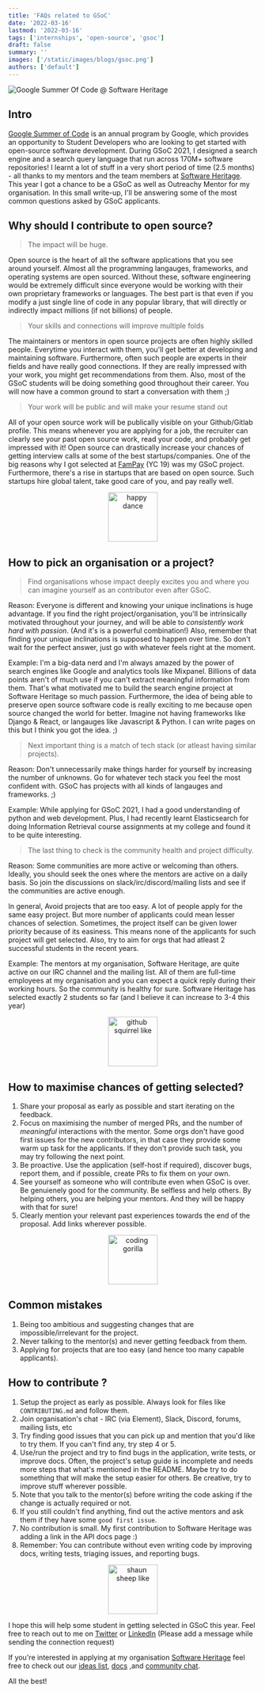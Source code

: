 ```yaml
---
title: 'FAQs related to GSoC'
date: '2022-03-16'
lastmod: '2022-03-16'
tags: ['internships', 'open-source', 'gsoc']
draft: false
summary: ''
images: ['/static/images/blogs/gsoc.png']
authors: ['default']
---
```


![Google Summer Of Code @ Software Heritage](/static/images/blogs/gsoc.png)

## Intro

[Google Summer of Code](https://summerofcode.withgoogle.com/) is an annual program by Google, which provides an opportunity to Student Developers who are looking to get started with open-source software development. During GSoC 2021, I designed a search engine and a search query language that run across 170M+ software repositories! I learnt a lot of stuff in a very short period of time (2.5 months) - all thanks to my mentors and the team members at [Software Heritage](https://softwareheritage.org/). This year I got a chance to be a GSoC as well as Outreachy Mentor for my organisation. In this small write-up, I'll be answering some of the most common questions asked by GSoC applicants.

## Why should I contribute to open source?

> The impact will be huge.

Open source is the heart of all the software applications that you see around yourself. Almost all the programming langauges, frameworks, and operating systems are open sourced. Without these, software engineering would be extremely difficult since everyone would be working with their own proprietary frameworks or languages. The best part is that even if you modify a just single line of code in any popular library, that will directly or indirectly impact millions (if not billions) of people.

> Your skills and connections will improve multiple folds

The maintainers or mentors in open source projects are often highly skilled people. Everytime you interact with them, you'll get better at developing and maintaining software. Furthermore, often such people are experts in their fields and have really good connections. If they are really impressed with your work, you might get recommendations from them. Also, most of the GSoC students will be doing something good throughout their career. You will now have a common ground to start a conversation with them ;)

> Your work will be public and will make your resume stand out

All of your open source work will be publically visible on your Github/Gitlab profile. This means whenever you are applying for a job, the recruiter can clearly see your past open source work, read your code, and probably get impressed with it! Open source can drastically increase your chances of getting interview calls at some of the best startups/companies. One of the big reasons why I got selected at [FamPay](https://fampay.in/) (YC 19) was my GSoC project. Furthermore, there's a rise in startups that are based on open source. Such startups hire global talent, take good care of you, and pay really well.

<p align="center">
  <img height="100" src="https://i.giphy.com/media/13hxeOYjoTWtK8/200w.webp" alt="happy dance" />
</p>

## How to pick an organisation or a project?

> Find organisations whose impact deeply excites you and where you can imagine yourself as an contributor even after GSoC.

Reason: Everyone is different and knowing your unique inclinations is huge advantage. If you find the right project/organisation, you'll be intrinsically motivated throughout your journey, and will be able to _consistently work hard with passion_. (And it's is a powerful combination!) Also, remember that finding your unique inclinations is supposed to happen over time. So don't wait for the perfect answer, just go with whatever feels right at the moment.

Example: I'm a big-data nerd and I'm always amazed by the power of search engines like Google and analytics tools like Mixpanel. Billions of data points aren't of much use if you can't extract meaningful information from them. That's what motivated me to build the search engine project at Software Heritage so much passion. Furthermore, the idea of being able to preserve open source software code is really exciting to me because open source changed the world for better. Imagine not having frameworks like Django & React, or langauges like Javascript & Python. I can write pages on this but I think you got the idea. ;)

> Next important thing is a match of tech stack (or atleast having similar projects).

Reason: Don't unnecessarily make things harder for yourself by increasing the number of unknowns. Go for whatever tech stack you feel the most confident with. GSoC has projects with all kinds of langauges and frameworks. ;)

Example: While applying for GSoC 2021, I had a good understanding of python and web development. Plus, I had recently learnt Elasticsearch for doing Information Retrieval course assignments at my college and found it to be quite interesting.

> The last thing to check is the community health and project difficulty.

Reason: Some communities are more active or welcoming than others. Ideally, you should seek the ones where the mentors are active on a daily basis. So join the discussions on slack/irc/discord/mailing lists and see if the communities are active enough.

In general, Avoid projects that are too easy. A lot of people apply for the same easy project. But more number of applicants could mean lesser chances of selection. Sometimes, the project itself can be given lower priority because of its easiness. This means none of the applicants for such project will get selected. Also, try to aim for orgs that had atleast 2 successful students in the recent years.

Example: The mentors at my organisation, Software Heritage, are quite active on our IRC channel and the mailing list. All of them are full-time employees at my organisation and you can expect a quick reply during their working hours. So the community is healthy for sure. Software Heritage has selected exactly 2 students so far (and I believe it can increase to 3-4 this year)

<p align="center">
  <img
    height="100"
    src="https://media0.giphy.com/media/NytMLKyiaIh6VH9SPm/giphy.gif"
    alt="github squirrel like"
  />
</p>

## How to maximise chances of getting selected?

1. Share your proposal as early as possible and start iterating on the feedback.
2. Focus on maximising the number of merged PRs, and the number of _meaningful_ interactions with the mentor. Some orgs don't have good first issues for the new contributors, in that case they provide some warm up task for the applicants. If they don't provide such task, you may try following the next point.
3. Be proactive. Use the application (self-host if required), discover bugs, report them, and if possible, create PRs to fix them on your own.
4. See yourself as someone who will contribute even when GSoC is over. Be genuienely good for the community. Be selfless and help others. By helping others, you are helping your mentors. And they will be happy with that for sure!
5. Clearly mention your relevant past experiences towards the end of the proposal. Add links wherever possible.

<p align="center">
  <img
    height="100"
    src="https://i.giphy.com/media/QNFhOolVeCzPQ2Mx85/giphy.webp"
    alt="coding gorilla"
  />
</p>

## Common mistakes

1. Being too ambitious and suggesting changes that are impossible/irrelevant for the project.
2. Never talking to the mentor(s) and never getting feedback from them.
3. Applying for projects that are too easy (and hence too many capable applicants).

## How to contribute ?

1. Setup the project as early as possible. Always look for files like `CONTRIBUTING.md` and follow them.
2. Join organisation's chat - IRC (via Element), Slack, Discord, forums, mailing lists, etc
3. Try finding good issues that you can pick up and mention that you'd like to try them. If you can't find any, try step 4 or 5.
4. Use/run the project and try to find bugs in the application, write tests, or improve docs. Often, the project's setup guide is incomplete and needs more steps that what's mentioned in the README. Maybe try to do something that will make the setup easier for others. Be creative, try to improve stuff wherever possible.
5. Note that you talk to the mentor(s) before writing the code asking if the change is actually required or not.
6. If you still couldn't find anything, find out the active mentors and ask them if they have some `good first issue`.
7. No contribution is small. My first contribution to Software Heritage was adding a link in the API docs page :)
8. Remember: You can contribute without even writing code by improving docs, writing tests, triaging issues, and reporting bugs.

<p align="center">
  <img
    height="100"
    src="https://i.giphy.com/media/tIeCLkB8geYtW/giphy.webp"
    alt="shaun sheep like"
  />
</p>

I hope this will help some student in getting selected in GSoC this year. Feel free to reach out to me on [Twitter](https://twitter.com/_KShivendu) or [LinkedIn](https://www.linkedin.com/in/kshivendu/) (Please add a message while sending the connection request)

If you're interested in applying at my organisation [Software Heritage](https://summerofcode.withgoogle.com/programs/2022/organizations/software-heritage) feel free to check out our [ideas list](https://wiki.softwareheritage.org/wiki/Google_Summer_of_Code_2022), [docs](https://docs.softwareheritage.org/) ,and [community chat](https://app.element.io/#/room/#swh-devel:matrix.org).

All the best!
